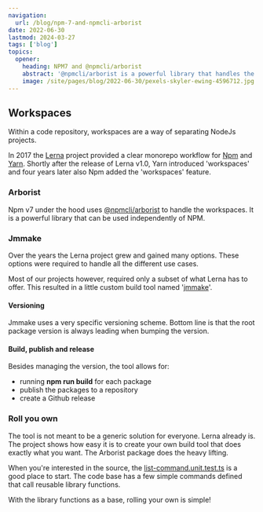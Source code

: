 ```yaml
---
navigation:
  url: /blog/npm-7-and-npmcli-arborist
date: 2022-06-30
lastmod: 2024-03-27
tags: ['blog']
topics:
  opener:
    heading: NPM7 and @npmcli/arborist
    abstract: '@npmcli/arborist is a powerful library that handles the new NPM 7 workspaces. This blog is about a simple make tool that uses the library.'
    image: /site/pages/blog/2022-06-30/pexels-skyler-ewing-4596712.jpg
---
```



## Workspaces

Within a code repository, workspaces are a way of separating NodeJs projects.

In 2017 the [Lerna](https://lerna.js.org) project provided a clear monorepo
workflow for [Npm](https://www.npmjs.com) and [Yarn](https://yarnpkg.com).
Shortly after the release of Lerna v1.0, Yarn introduced 'workspaces' and four
years later also Npm added the 'workspaces' feature.

### Arborist

Npm v7 under the hood uses
[@npmcli/arborist](https://www.npmjs.com/package/@npmcli/arborist) to handle the
workspaces. It is a powerful library that can be used independently of NPM.

### Jmmake

Over the years the Lerna project grew and gained many options. These options
were required to handle all the different use cases.

Most of our projects however, required only a subset of what Lerna has to offer.
This resulted in a little custom build tool named
'[jmmake](https://github.com/jaccomeijer/jmmake)'.

#### Versioning

Jmmake uses a very specific versioning scheme. Bottom line is that the root
package version is always leading when bumping the version.

<Picture className="s-block-space u-block-space-s" src="/site/pages/blog/2022-06-30/make.png" />

#### Build, publish and release

Besides managing the version, the tool allows for:

- running **npm run build** for each package
- publish the packages to a repository
- create a Github release

### Roll you own

The tool is not meant to be a generic solution for everyone. Lerna already is.
The project shows how easy it is to create your own build tool that does exactly
what you want. The Arborist package does the heavy lifting.

When you're interested in the source, the
[list-command.unit.test.ts](https://github.com/jaccomeijer/jmmake/blob/main/src/commands/list-command/list-command.unit.test.ts)
is a good place to start. The code base has a few simple commands defined that
call reusable library functions.

With the library functions as a base, rolling your own is simple!
